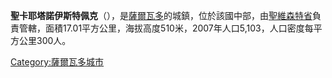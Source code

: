 '''聖卡耶塔諾伊斯特佩克'''（{{lang-es|San Cayetano Istepeque}}），是[[薩爾瓦多|薩爾瓦多]]的城鎮，位於該國中部，由[[聖維森特省|聖維森特省]]負責管轄，面積17.01平方公里，海拔高度510米，2007年人口5,103，人口密度每平方公里300人。

{{coord|13|39|N|88|49|W|type:city_region:SV|display=title}}

{{ElSalvador-geo-stub}}
[[Category:薩爾瓦多城市|Category:薩爾瓦多城市]]
